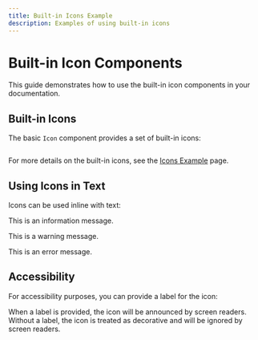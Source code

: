 ```yaml
---
title: Built-in Icons Example
description: Examples of using built-in icons
---
```



# Built-in Icon Components

This guide demonstrates how to use the built-in icon components in your documentation.

## Built-in Icons

The basic `Icon` component provides a set of built-in icons:

<div style="display: flex; align-items: center; gap: 1rem;">
  <Icon name="info" />
  <Icon name="warning" />
  <Icon name="error" />
  <Icon name="success" />
</div>

For more details on the built-in icons, see the [Icons Example](/en/v1/guide/icons-example) page.

## Using Icons in Text

Icons can be used inline with text:

This is an information <Icon name="info" /> message.

This is a warning <Icon name="warning" color="#ffc107" /> message.

This is an error <Icon name="error" color="#dc3545" /> message.

## Accessibility

For accessibility purposes, you can provide a label for the icon:

<Icon name="info" label="Information" />

When a label is provided, the icon will be announced by screen readers. Without a label, the icon is treated as decorative and will be ignored by screen readers.
